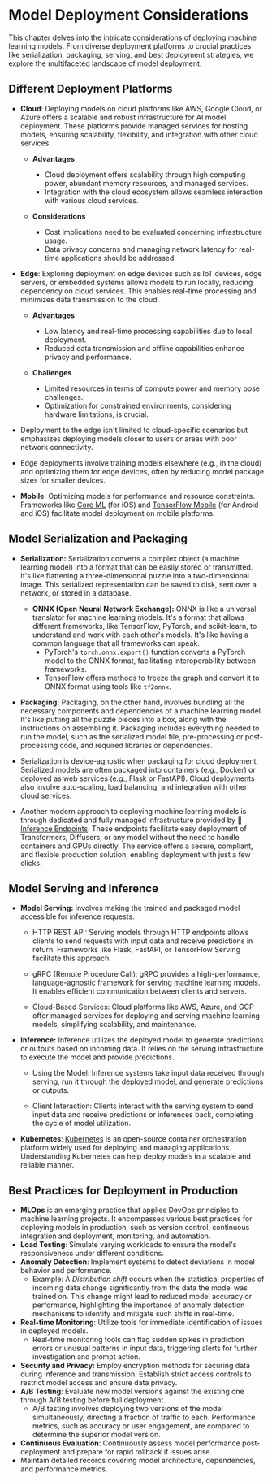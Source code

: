 # Model Deployment Considerations

This chapter delves into the intricate considerations of deploying machine learning models. From diverse deployment platforms to crucial practices like serialization, packaging, serving, and best deployment strategies, we explore the multifaceted landscape of model deployment.   

## Different Deployment Platforms
- **Cloud**: Deploying models on cloud platforms like AWS, Google Cloud, or Azure offers a scalable and robust infrastructure for AI model deployment. These platforms provide managed services for hosting models, ensuring scalability, flexibility, and integration with other cloud services.<br />
    - **Advantages**
        - Cloud deployment offers scalability through high computing power, abundant memory resources, and managed services.
        - Integration with the cloud ecosystem allows seamless interaction with various cloud services.
    
    - **Considerations** 
        - Cost implications need to be evaluated concerning infrastructure usage.
        - Data privacy concerns and managing network latency for real-time applications should be addressed.

- **Edge**: Exploring deployment on edge devices such as IoT devices, edge servers, or embedded systems allows models to run locally, reducing dependency on cloud services. This enables real-time processing and minimizes data transmission to the cloud.
    - **Advantages**
        - Low latency and real-time processing capabilities due to local deployment.
        - Reduced data transmission and offline capabilities enhance privacy and performance.

    - **Challenges**
        - Limited resources in terms of compute power and memory pose challenges.
        - Optimization for constrained environments, considering hardware limitations, is crucial.

- Deployment to the edge isn't limited to cloud-specific scenarios but emphasizes deploying models closer to users or areas with poor network connectivity.
- Edge deployments involve training models elsewhere (e.g., in the cloud) and optimizing them for edge devices, often by reducing model package sizes for smaller devices.

- **Mobile**: Optimizing models for performance and resource constraints. Frameworks like [Core ML](https://developer.apple.com/documentation/coreml) (for iOS) and [TensorFlow Mobile](https://www.tensorflow.org/mobile) (for Android and iOS) facilitate model deployment on mobile platforms.

## Model Serialization and Packaging

- **Serialization:** Serialization converts a complex object (a machine learning model) into a format that can be easily stored or transmitted. It's like flattening a three-dimensional puzzle into a two-dimensional image. This serialized representation can be saved to disk, sent over a network, or stored in a database.
    - **ONNX (Open Neural Network Exchange):** ONNX is like a universal translator for machine learning models. It's a format that allows different frameworks, like TensorFlow, PyTorch, and scikit-learn, to understand and work with each other's models. It's like having a common language that all frameworks can speak. 
        - PyTorch's `torch.onnx.export()` function converts a PyTorch model to the ONNX format, facilitating interoperability between frameworks.
        - TensorFlow offers methods to freeze the graph and convert it to ONNX format using tools like `tf2onnx`.

- **Packaging:** Packaging, on the other hand, involves bundling all the necessary components and dependencies of a machine learning model. It's like putting all the puzzle pieces into a box, along with the instructions on assembling it. Packaging includes everything needed to run the model, such as the serialized model file, pre-processing or post-processing code, and required libraries or dependencies.
    
- Serialization is device-agnostic when packaging for cloud deployment. Serialized models are often packaged into containers (e.g., Docker) or deployed as web services (e.g., Flask or FastAPI). Cloud deployments also involve auto-scaling, load balancing, and integration with other cloud services.

- Another modern approach to deploying machine learning models is through dedicated and fully managed infrastructure provided by 🤗 [Inference Endpoints](https://huggingface.co/inference-endpoints). These endpoints facilitate easy deployment of Transformers, Diffusers, or any model without the need to handle containers and GPUs directly. The service offers a secure, compliant, and flexible production solution, enabling deployment with just a few clicks.
## Model Serving and Inference

- **Model Serving:**  Involves making the trained and packaged model accessible for inference requests.
    - HTTP REST API: Serving models through HTTP endpoints allows clients to send requests with input data and receive predictions in return. Frameworks like Flask, FastAPI, or TensorFlow Serving facilitate this approach.

    - gRPC (Remote Procedure Call): gRPC provides a high-performance, language-agnostic framework for serving machine learning models. It enables efficient communication between clients and servers.

    - Cloud-Based Services: Cloud platforms like AWS, Azure, and GCP offer managed services for deploying and serving machine learning models, simplifying scalability, and maintenance.
- **Inference:** Inference utilizes the deployed model to generate predictions or outputs based on incoming data. It relies on the serving infrastructure to execute the model and provide predictions.

    - Using the Model: Inference systems take input data received through serving, run it through the deployed model, and generate predictions or outputs.

    - Client Interaction: Clients interact with the serving system to send input data and receive predictions or inferences back, completing the cycle of model utilization.


- **Kubernetes**: [Kubernetes](https://kubernetes.io/docs/home/) is an open-source container orchestration platform widely used for deploying and managing applications. Understanding Kubernetes can help deploy models in a scalable and reliable manner.
## Best Practices for Deployment in Production
- **MLOps** is an emerging practice that applies DevOps principles to machine learning projects. It encompasses various best practices for deploying models in production, such as version control, continuous integration and deployment, monitoring, and automation.
- **Load Testing**: Simulate varying workloads to ensure the model's responsiveness under different conditions.
- **Anomaly Detection**: Implement systems to detect deviations in model behavior and performance.
    - Example: A *Distribution shift* occurs when the statistical properties of incoming data change significantly from the data the model was trained on. This change might lead to reduced model accuracy or performance, highlighting the importance of anomaly detection mechanisms to identify and mitigate such shifts in real-time.
- **Real-time Monitoring**: Utilize tools for immediate identification of issues in deployed models.
    - Real-time monitoring tools can flag sudden spikes in prediction errors or unusual patterns in input data, triggering alerts for further investigation and prompt action.
- **Security and Privacy:** Employ encryption methods for securing data during inference and transmission. Establish strict access controls to restrict model access and ensure data privacy.
- **A/B Testing**: Evaluate new model versions against the existing one through A/B testing before full deployment.
    - A/B testing involves deploying two versions of the model simultaneously, directing a fraction of traffic to each. Performance metrics, such as accuracy or user engagement, are compared to determine the superior model version.
- **Continuous Evaluation**: Continuously assess model performance post-deployment and prepare for rapid rollback if issues arise.
- Maintain detailed records covering model architecture, dependencies, and performance metrics.